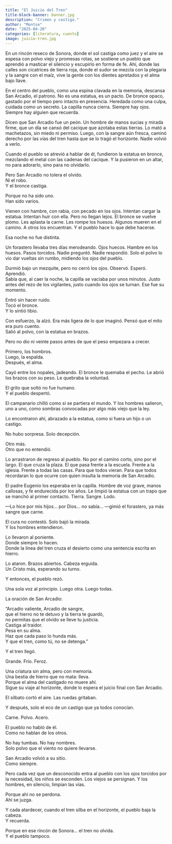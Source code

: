 ```yaml
---
title: "El Juicio del Tren"
title-block-banner: banner.jpg
description: "Crimen y castigo."
author: "Montse"
date: "2025-04-20"
categories: [literatura, cuento]
image: juicio-tren.jpg
---
```


En un rincón reseco de Sonora, donde el sol castiga como juez y el aire se espesa con polvo viejo y promesas rotas, se sostiene un pueblo que aprendió a masticar el silencio y escupirlo en forma de fe. Ahí, donde las calles son cicatrices de tierra roja, donde el sudor se mezcla con la plegaria y la sangre con el maíz, vive la gente con los dientes apretados y el alma bajo llave.  

En el centro del pueblo, como una espina clavada en la memoria, descansa San Arcadio, el patrono. No es una estatua, es un pacto. De bronce opaco, gastado por el tiempo pero intacto en presencia. Heredada como una culpa, cuidada como un secreto. La capilla nunca cierra. Siempre hay ojos. Siempre hay alguien que recuerda.  

Dicen que San Arcadio fue un peón. Un hombre de manos sucias y mirada firme, que un día se cansó del cacique que azotaba estas tierras. Lo mató a machetazos, sin miedo ni permiso. Luego, con la sangre aún fresca, caminó derecho por las vías del tren hasta que se lo tragó el horizonte. Nadie volvió a verlo.  

Cuando el pueblo se atrevió a hablar de él, fundieron la estatua en bronce, mezclando el metal con las cadenas del cacique. Y la pusieron en un altar, no para adorarlo, sino para no olvidarlo.  

Pero San Arcadio no tolera el olvido.  
Ni el robo.  
Y el bronce castiga.  

Porque no ha sido uno.  
Han sido varios.  

Vienen con hambre, con rabia, con pecado en los ojos. Intentan cargar la estatua. Intentan huir con ella. Pero no llegan lejos. El bronce se vuelve plomo. Les aplasta la carne. Les rompe los huesos. Algunos mueren en el camino. A otros los encuentran. Y el pueblo hace lo que debe hacerse.  

Esa noche no fue distinta.  

Un forastero llevaba tres días merodeando. Ojos huecos. Hambre en los huesos. Pasos torcidos. Nadie preguntó. Nadie respondió. Solo el polvo lo vio dar vueltas sin rumbo, midiendo los ojos del pueblo.  

Durmió bajo un mezquite, pero no cerró los ojos. Observó. Esperó. Aprendió.  
Sabía que, al caer la noche, la capilla se vaciaba por unos minutos. Justo antes del rezo de los vigilantes, justo cuando los ojos se turnan. Ese fue su momento.  

Entró sin hacer ruido.  
Tocó el bronce.  
Y lo sintió tibio.  

Con esfuerzo, la alzó. Era más ligera de lo que imaginó. Pensó que el mito era puro cuento.  
Salió al polvo, con la estatua en brazos.  

Pero no dio ni veinte pasos antes de que el peso empezara a crecer.  

Primero, los hombros.  
Luego, la espalda.  
Después, el alma.  

Cayó entre los nopales, jadeando. El bronce le quemaba el pecho. Le abrió los brazos con su peso. Le quebraba la voluntad.  

El grito que soltó no fue humano.  
Y el pueblo despertó.  

El campanario chilló como si se partiera el mundo. Y los hombres salieron, uno a uno, como sombras convocadas por algo más viejo que la ley.  

Lo encontraron ahí, abrazado a la estatua, como si fuera un hijo o un castigo.  

No hubo sorpresa. Solo decepción.  

Otro más.  
Otro que no entendió.  

Lo arrastraron de regreso al pueblo. No por el camino corto, sino por el largo. El que cruza la plaza. El que pasa frente a la escuela. Frente a la iglesia. Frente a todas las casas. Para que todos vieran. Para que todos recordaran lo que ocurre con quien insulta la memoria de San Arcadio.  

El padre Eugenio los esperaba en la capilla. Hombre de voz grave, manos callosas, y fe endurecida por los años. Le limpió la estatua con un trapo que se manchó al primer contacto. Tierra. Sangre. Lodo.  

—Lo hice por mis hijos… por Dios… no sabía… —gimió el forastero, ya más sangre que carne.  

El cura no contestó. Solo bajó la mirada.  
Y los hombres entendieron.  

Lo llevaron al poniente.  
Donde siempre lo hacen.  
Donde la línea del tren cruza el desierto como una sentencia escrita en hierro.  

Lo ataron. Brazos abiertos. Cabeza erguida.  
Un Cristo más, esperando su turno.  

Y entonces, el pueblo rezó.  

Una sola voz al principio. Luego otra. Luego todas.  

La oración de San Arcadio:  

"Arcadio valiente, Arcadio de sangre,  
que el hierro no te detuvo y la tierra te guardó,  
no permitas que el olvido se lleve tu justicia.  
Castiga al traidor.  
Pesa en su alma.  
Haz que cada paso lo hunda más.  
Y que el tren, como tú, no se detenga."  

Y el tren llegó.  

Grande. Frío. Feroz.  

Una criatura sin alma, pero con memoria.  
Una bestia de hierro que no mata: lleva.  
Porque el alma del castigado no muere ahí.  
Sigue su viaje al horizonte, donde lo espera el juicio final con San Arcadio.  

El silbato cortó el aire. Las ruedas gritaban.  

Y después, solo el eco de un castigo que ya todos conocían.  

Carne. Polvo. Acero.  

El pueblo no habló de él.  
Como no hablan de los otros.  

No hay tumbas. No hay nombres.  
Solo polvo que el viento no quiere llevarse.  

San Arcadio volvió a su sitio.  
Como siempre.  

Pero cada vez que un desconocido entra al pueblo con los ojos torcidos por la necesidad, los niños se esconden. Los viejos se persignan. Y los hombres, en silencio, limpian las vías.  

Porque ahí no se perdona.  
Ahí se juzga.  

Y cada atardecer, cuando el tren silba en el horizonte, el pueblo baja la cabeza.  
Y recuerda.  

Porque en ese rincón de Sonora… el tren no olvida.  
Y el pueblo tampoco.  